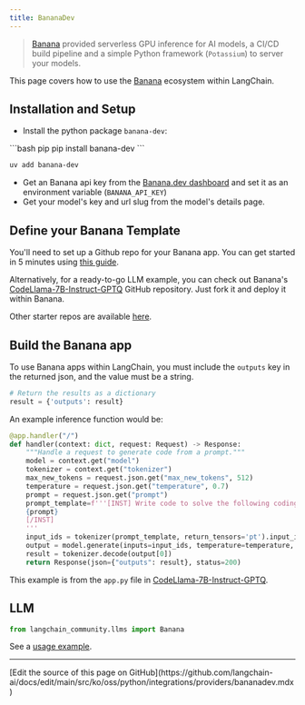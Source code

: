 ```yaml
---
title: BananaDev
---
```


>[Banana](https://www.banana.dev/) provided serverless GPU inference for AI models,
> a CI/CD build pipeline and a simple Python framework (`Potassium`) to server your models.

This page covers how to use the [Banana](https://www.banana.dev) ecosystem within LangChain.

## Installation and Setup

- Install the python package `banana-dev`:

<CodeGroup>
```bash pip
pip install banana-dev
```

```bash uv
uv add banana-dev
```
</CodeGroup>

- Get an Banana api key from the [Banana.dev dashboard](https://app.banana.dev) and set it as an environment variable (`BANANA_API_KEY`)
- Get your model's key and url slug from the model's details page.

## Define your Banana Template

You'll need to set up a Github repo for your Banana app. You can get started in 5 minutes using [this guide](https://docs.banana.dev/banana-docs/).

Alternatively, for a ready-to-go LLM example, you can check out Banana's [CodeLlama-7B-Instruct-GPTQ](https://github.com/bananaml/demo-codellama-7b-instruct-gptq) GitHub repository. Just fork it and deploy it within Banana.

Other starter repos are available [here](https://github.com/orgs/bananaml/repositories?q=demo-&type=all&language=&sort=).

## Build the Banana app

To use Banana apps within LangChain, you must include the `outputs` key
in the returned json, and the value must be a string.

```python
# Return the results as a dictionary
result = {'outputs': result}
```

An example inference function would be:

```python
@app.handler("/")
def handler(context: dict, request: Request) -> Response:
    """Handle a request to generate code from a prompt."""
    model = context.get("model")
    tokenizer = context.get("tokenizer")
    max_new_tokens = request.json.get("max_new_tokens", 512)
    temperature = request.json.get("temperature", 0.7)
    prompt = request.json.get("prompt")
    prompt_template=f'''[INST] Write code to solve the following coding problem that obeys the constraints and passes the example test cases. Please wrap your code answer using ```:
    {prompt}
    [/INST]
    '''
    input_ids = tokenizer(prompt_template, return_tensors='pt').input_ids.cuda()
    output = model.generate(inputs=input_ids, temperature=temperature, max_new_tokens=max_new_tokens)
    result = tokenizer.decode(output[0])
    return Response(json={"outputs": result}, status=200)
```

This example is from the `app.py` file in [CodeLlama-7B-Instruct-GPTQ](https://github.com/bananaml/demo-codellama-7b-instruct-gptq).


## LLM


```python
from langchain_community.llms import Banana
```

See a [usage example](/oss/python/integrations/llms/banana).

---

<Callout icon="pen-to-square" iconType="regular">
  [Edit the source of this page on GitHub](https://github.com/langchain-ai/docs/edit/main/src/ko/oss/python/integrations/providers/bananadev.mdx)
</Callout>
